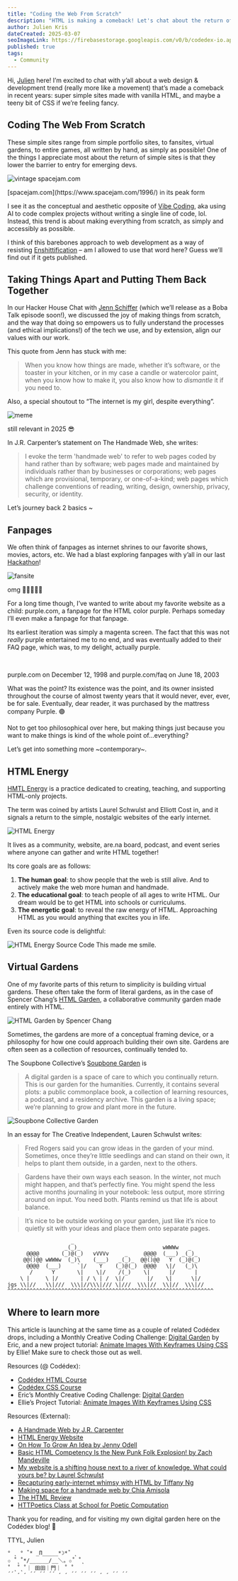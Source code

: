 ```yaml
---
title: "Coding the Web From Scratch"
description: "HTML is making a comeback! Let's chat about the return of people building simple, joyful sites."
author: Julien Kris
dateCreated: 2025-03-07
seoImageLink: https://firebasestorage.googleapis.com/v0/b/codedex-io.appspot.com/o/blogs%2Fcoding-the-web-from-scratch%2Fbanner.png?alt=media&token=91d6c749-47a1-4bd0-bd21-b1c5bbdc9436
published: true
tags:
  - Community
---
```


Hi, [Julien](https://www.codedex.io/@Julien) here! I’m excited to chat with y’all about a web design & development trend (really more like a movement) that’s made a comeback in recent years: super simple sites made with vanilla HTML, and maybe a teeny bit of CSS if we’re feeling fancy. 

## Coding The Web From Scratch

These simple sites range from simple portfolio sites, to fansites, virtual gardens, to entire games, all written by hand, as simply as possible! One of the things I appreciate most about the return of simple sites is that they lower the barrier to entry for emerging devs.

![vintage spacejam.com](https://i.imgur.com/fl3A3p6.png)
<div style={{ textAlign: "center"}}>
 [spacejam.com](https://www.spacejam.com/1996/) in its peak form
</div>

I see it as the conceptual and aesthetic opposite of [Vibe Coding](https://alitu.com/creator/workflow/what-is-vibe-coding/), aka using AI to code complex projects without writing a single line of code, lol. Instead, this trend is about making everything from scratch, as simply and accessibly as possible. 

I think of this barebones approach to web development as a way of resisting [Enshittification](https://pluralistic.net/2023/01/21/potemkin-ai/#hey-guys) – am I allowed to use that word here? Guess we’ll find out if it gets published.

## Taking Things Apart and Putting Them Back Together

In our Hacker House Chat with [Jenn Schiffer](https://jennschiffer.com/) (which we’ll release as a Boba Talk episode soon!), we discussed the joy of making things from scratch, and the way that doing so empowers us to fully understand the processes (and ethical implications!) of the tech we use, and by extension, align our values with our work. 

This quote from Jenn has stuck with me:

>When you know how things are made, whether it’s software, or the toaster in your kitchen, or in my case a candle or watercolor paint, when you know how to make it, you also know how to _dismantle_ it if you need to.

Also, a special shoutout to “The internet is my girl, despite everything”.

![meme](https://i.imgur.com/PK7v2eQ.png)
<p style={{ textAlign: "center" }}>still relevant in 2025 😎</p>

In J.R. Carpenter’s statement on The Handmade Web, she writes: 

>I evoke the term 'handmade web' to refer to web pages coded by hand rather than by software; web pages made and maintained by individuals rather than by businesses or corporations; web pages which are provisional, temporary, or one-of-a-kind; web pages which challenge conventions of reading, writing, design, ownership, privacy, security, or identity.

Let’s journey back 2 basics ~

## Fanpages

We often think of fanpages as internet shrines to our favorite shows, movies, actors, etc. We had a blast exploring fanpages with y’all in our last [Hackathon](https://www.codedex.io/holiday-hackathon)! 

![fansite](https://i.imgur.com/qnID33x.png)
<p style={{ textAlign: "center" }}>omg 💖💖💖💖💖</p>

For a long time though, I’ve wanted to write about my favorite website as a child: purple.com, a fanpage for the HTML color purple. Perhaps someday I’ll even make a fanpage for that fanpage. 

Its earliest iteration was simply a magenta screen. The fact that this was not _really_ purple entertained me to no end, and was eventually added to their FAQ page, which was, to my delight, actually purple.

<div
  style={{
    display: "flex",
    flexWrap: "wrap",
    alignItems: "center",
    justifyContent: "space-around",
  }}
>
  <img
    src="https://i.imgur.com/V0UMqVm.png"
    width={400}
    height="auto"
    alt=""
  />
  <img
    src="https://i.imgur.com/w7Qzyss.png"
    width={400}
    height="auto"
    alt=""
  />
</div>
<p style={{ textAlign: "center" }}>purple.com on December 12, 1998 and purple.com/faq on June 18, 2003</p>

What was the point? Its existence was the point, and its owner insisted throughout the course of almost twenty years that it would never, ever, ever, be for sale. Eventually, dear reader, it was purchased by the mattress company Purple. 🟣

Not to get too philosophical over here, but making things just because you want to make things is kind of the whole point of…everything?

Let’s get into something more ~contemporary~.

## HTML Energy

[HMTL Energy](https://html.energy/index.html) is a practice dedicated to creating, teaching, and supporting HTML-only projects. 

The term was coined by artists Laurel Schwulst and Elliott Cost in, and it signals a return to the simple, nostalgic websites of the early internet.

![HTML Energy](https://i.imgur.com/63wHYOK.gif)

It lives as a community, website, are.na board, podcast, and event series where anyone can gather and write HTML together!

Its core goals are as follows:

1. **The human goal**: to show people that the web is still alive. And to actively make the web more human and handmade.
2. **The educational goal**: to teach people of all ages to write HTML. Our dream would be to get HTML into schools or curriculums.
3. **The energetic goal**: to reveal the raw energy of HTML. Approaching HTML as you would anything that excites you in life.

Even its source code is delightful:

![HTML Energy Source Code](https://i.imgur.com/XWOxAZ5.png)
This made me smile.

## Virtual Gardens

One of my favorite parts of this return to simplicity is building virtual gardens. These often take the form of literal gardens, as in the case of Spencer Chang’s [HTML Garden](https://www.htmls.garden/), a collaborative community garden made entirely with HTML. 

![HTML Garden by Spencer Chang](https://i.imgur.com/rjSC4yd.gif)

Sometimes, the gardens are more of a conceptual framing device, or a philosophy for how one could approach building their own site. Gardens are often seen as a collection of resources, continually tended to.

The Soupbone Collective’s [Soupbone Garden](https://www.soupbonecollective.org/garden) is

>A digital garden is a space of care to which you continually return. This is our garden for the humanities. Currently, it contains several plots: a public commonplace book, a collection of learning resources, a podcast, and a residency archive. This garden is a living space; we’re planning to grow and plant more in the future.

![Soupbone Collective Garden](https://i.imgur.com/5udoDpG.png)

In an essay for The Creative Independent, Lauren Schwulst writes:

>Fred Rogers said you can grow ideas in the garden of your mind. Sometimes, once they’re little seedlings and can stand on their own, it helps to plant them outside, in a garden, next to the others.

>Gardens have their own ways each season. In the winter, not much might happen, and that’s perfectly fine. You might spend the less active months journaling in your notebook: less output, more stirring around on input. You need both. Plants remind us that life is about balance.

>It’s nice to be outside working on your garden, just like it’s nice to quietly sit with your ideas and place them onto separate pages.

```
                    _
                  _(_)_                          wWWWw   _
      @@@@       (_)@(_)   vVVVv     _     @@@@  (___) _(_)_
     @@()@@ wWWWw  (_)\    (___)   _(_)_  @@()@@   Y  (_)@(_)
      @@@@  (___)     `|/    Y    (_)@(_)  @@@@   \|/   (_)\
       /      Y       \|    \|/    /(_)    \|      |/      |
    \ |     \ |/       | / \ | /  \|/       |/    \|      \|/
jgs \\|//   \\|///  \\\|//\\\|/// \|///  \\\|//  \\|//  \\\|// 
^^^^^^^^^^^^^^^^^^^^^^^^^^^^^^^^^^^^^^^^^^^^^^^^^^^^^^^^^^^^^^^^^
```


## Where to learn more

This article is launching at the same time as a couple of related Codédex drops, including a Monthly Creative Coding Challenge: [Digital Garden](https://www.codedex.io/community/monthly-challenge/submission/J1I9DOBdAwN4WMWSj5WU) by Eric, and a new project tutorial: [Animate Images With Keyframes Using CSS](https://www.codedex.io/projects/animate-images-with-keyframes-using-css) by Ellie! Make sure to check those out as well.

Resources (@ Codédex):
- [Codédex HTML Course](https://www.codedex.io/html)
- [Codédex CSS Course](https://www.codedex.io/css)
- Eric’s Monthly Creative Coding Challenge: [Digital Garden](https://www.codedex.io/community/monthly-challenge/submission/J1I9DOBdAwN4WMWSj5WU)
- Ellie’s Project Tutorial: [Animate Images With Keyframes Using CSS](https://www.codedex.io/projects/animate-images-with-keyframes-using-css)

Resources (External):
- [A Handmade Web by J.R. Carpenter](https://luckysoap.com/statements/handmadeweb.html)
- [HTML Energy Website](https://html.energy/)
- [On How To Grow An Idea by Jenny Odell](https://thecreativeindependent.com/essays/jenny-odell-how-to-grow-an-idea/)
- [Basic HTML Competency Is the New Punk Folk Explosion! by Zach Mandeville](https://coolguy.website/basic-html-competency-is-the-new-punk-folk-explosion/)
- [My website is a shifting house next to a river of knowledge. What could yours be? by Laurel Schwulst](https://thecreativeindependent.com/essays/laurel-schwulst-my-website-is-a-shifting-house-next-to-a-river-of-knowledge-what-could-yours-be/)
- [Recapturing early-internet whimsy with HTML by Tiffany Ng](https://www.technologyreview.com/2023/12/21/1084525/internet-whimsy-html-energy/)
- [Making space for a handmade web by Chia Amisola](https://www.figma.com/blog/making-space-for-a-handmade-web/)
- [The HTML Review](https://thehtml.review/03/)
- [HTTPoetics Class at School for Poetic Computation](https://httpoetics.glitch.me/)

Thank you for reading, and for visiting my own digital garden here on the Codédex blog! 🌱

TTYL,
Julien

```
° ˛ ° ˚* _Π_____*☽*˚ ˛
✩ ˚˛˚*/______/__＼。✩˚ ˚˛
˚ ˛˚˛˚｜ 田田｜門｜ ˚ ˚
´´ ̛ ̛ ´´ ´´ ´´ ̛ ̛ ´´ ´´ ´´ ̛ ̛ ´´ ´´
```
